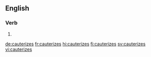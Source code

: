 ==English==

===Verb===
{{head|en|verb form}}

# {{en-third-person singular of|cauterize}}

[[de:cauterizes]]
[[fr:cauterizes]]
[[hi:cauterizes]]
[[fi:cauterizes]]
[[sv:cauterizes]]
[[vi:cauterizes]]